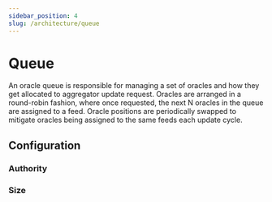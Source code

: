 ```yaml
---
sidebar_position: 4
slug: /architecture/queue
---
```




# Queue

An oracle queue is responsible for managing a set of oracles and how they get allocated to aggregator update request. Oracles are arranged in a round-robin fashion, where once requested, the next N oracles in the queue are assigned to a feed. Oracle positions are periodically swapped to mitigate oracles being assigned to the same feeds each update cycle.

## Configuration

### Authority

### Size
